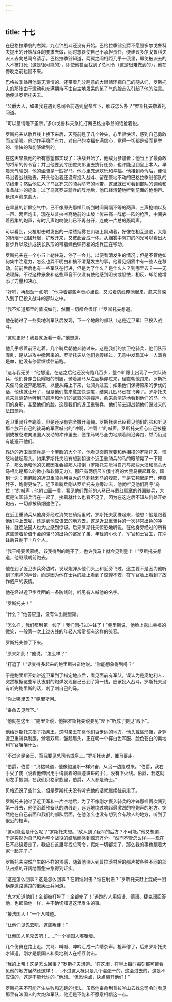 ```yaml
---
---
---
```

title: 十七
---




在巴格拉季翁的右翼，九点钟战斗还没有开始。巴格拉季翁公爵不愿照多尔戈鲁科夫提出的开始战斗的要求去做，同时想要使自己不承担责任，便建议多尔戈鲁科夫派人去向总司令请示。巴格拉季翁知道，两翼之间相距几乎十俄里，即使被派去的人不被打死（这是很可能的），即使他甚至找到了总司令（这是很难做到的），他在傍晚之前也回不来。

巴格拉季翁用他毫无表情的、还带着几分睡意的大眼睛环视自己的随从们，罗斯托夫的那张由于激动和充满期待不由自主地发呆的孩子气的脸首先引起了他的注意。他便派罗斯托夫去。

“公爵大人，如果我在遇到总司令前遇到皇帝陛下，那该怎么办？”罗斯托夫敬着礼问道。

“可以呈请陛下圣断。”多尔戈鲁科夫急忙打断巴格拉季翁的话抢着说。

罗斯托夫从散兵线上换下来后，天亮前睡了几个钟头，心里很快活，感到自己勇敢而又坚强。他动作平稳而有力，对自己的幸福充满信心，觉得一切都是轻而易举的、愉快的和能够做到的。

在这天早晨他的所有愿望都实现了：决战开始了，他成为参加者；他当上了最勇敢的将军的传令官；并且他要到库图佐夫那里去执行任务，也许能见到皇上本人。早晨天气晴朗，他的坐骑是一匹好马。他心里充满欢乐和幸福。他接到命令后，便催马沿着战线驰去。开头他沿着还没有投入战斗、留在原地不动的巴格拉季翁部队的防线走；然后他进入了乌瓦罗夫的骑兵防守的地带，这里就已可看到部队的调动和准备战斗的迹象；过了乌瓦罗夫骑兵的阵地后，他已经清楚地听到前面的枪炮声。枪炮声愈来愈大。

在早晨的新鲜空气中，已不像原先那样只听到时间间隔不等的两声、三声枪响以及一声、两声炮击，现在从普拉岑高地前的山坡上传来高一阵低一阵的枪声，中间夹着密集的炮声，有时几声炮响彼此已不再分开，连成一片总的轰鸣声。

可以看到，火枪射击时发出的一缕缕烟雾在山坡上飘动着，好像在相互追逐，大炮的硝烟一团团升起，扩散开来，又彼此合成一体。从烟雾中刺刀的闪光可以看出大群步兵以及排成狭长队形的带着绿色弹药箱的炮兵正在移动。

罗斯托夫在一个小丘上勒住马，停了一会儿，以便看清发生的情况；但是不管他如何集中注意力，怎么也弄不明白和搞不清楚发生的事，他看见烟雾中有一些人在移动，前前后后也有一些军队在行进，但是为了什么？是什么人？到哪里去？——无法理解。不过这种景象和这些声音不仅没有使他感到沮丧或胆怯，相反，却给他增添了力量和决心。

“好吧，再起劲一点吧！”他冲着那些声音心里说，又沿着防线奔驰起来，愈来愈深入到了已投入战斗的部队之中。

“我不知道那里的情况如何，然而一切都会很好！”罗斯托夫想道。

他在驰过了一些奥地利军队后发现，下一个地段的部队（这是近卫军）已投入战斗。

“这就更好！我要就近看一看。”他想道。

他几乎顺着前沿走着。几个骑兵朝他奔驰过来。这是我们的禁卫枪骑兵，他们队形混乱，是从进攻中撤回来的。罗斯托夫从他们身旁经过，无意中发现其中一人满身是血，他没有停留继续往前跑。

“这与我无关！”他想道。在这之后他还没有跑几百步，整个旷野上出现了一大队骑兵，他们身穿白色耀眼的制服，骑着黑马从左面横穿过来，径直朝他跑来。罗斯托夫催马全速奔跑起来，以便从路上下来，让骑兵过去；如果他们保持原来的步伐的话，他也就让开了，但是他们愈来愈加快速度，结果几匹马已在飞奔了。罗斯托夫愈来愈清楚地听到马蹄声和他们的武器的碰撞声，愈来愈清楚地看到他们的马，他们的身形，甚至他们的脸。这是我们的近卫重骑兵，他们前去迎战朝他们逼过来的法国骑兵。

近卫重骑兵奔跑着，但是还没有完全撒开缰绳。罗斯托夫已经看见他们的脸和听见那个放开自己的骏马的军官喊出的“冲啊，冲啊！”的喊声。罗斯托夫担心自己被撞倒或被卷进向法国人发动的冲锋里去，便策马竭尽全力地顺着前沿奔跑，然而仍没有能避开他们。

靠边的近卫重骑兵是一个麻脸的大个子，他看见面前就要和他相撞的罗斯托夫，恼怒地皱起眉头。如果罗斯托夫没有想到朝这个近卫重骑兵的马的眼前晃了一下鞭子，那么他和他的贝都因准会被那人撞倒（罗斯托夫觉得自己与那些大汉和高头大马相比是那么的微小和软弱无力）。那匹有两俄尺五俄寸高的大黑马抿起耳朵，蹿到一边；但麻脸的近卫重骑兵用巨大的马刺猛刺马的腹部，于是它翘起尾巴，伸直脖子，跑得更快了。近卫重骑兵刚从罗斯托夫身旁过去，他就听见他们高呼“乌拉！”的喊声；他朝四面一看，看见他们靠前的人马已与戴红肩章的外国骑兵，大概是法国骑兵混在一起了。接着就什么也看不见了，因为在这之后不知从何处开始炮击，一切都被硝烟遮住了。

在近卫重骑兵从他身旁经过消失在硝烟里时，罗斯托夫犹豫起来，他想：他是跟着他们冲上去呢，还是到他应该去的地方去。这是近卫重骑兵的一次非常出色的冲锋，就连法国人也为之感到惊讶。后来罗斯托夫惊恐地听说，在他身旁经过的所有这些骑着价值千金的骏马的出色的富家子弟、年轻的小伙子、军官和士官生，在冲锋后只剩下十八个人。

“我干吗要羡慕呢，该我得到的跑不了，也许我马上就会见到皇上！”罗斯托夫想道，他继续朝前跑去。

他在到了近卫步兵旁边时，发现炮弹从他们头上和近旁飞过，这主要不是因为他听到了炮弹的声音，而是因为他在士兵的脸上看到了惊惶不安，在军官脸上看到了故作威严的表情。

他在经过近卫步兵团的一条防线时，听见有人喊他的名字。

“罗斯托夫！”

“什么？”他答应道，没有认出鲍里斯。

“怎么样，我们都到第一线了！我们团打过冲锋了！”鲍里斯说，他脸上露出幸福的微笑，一般第一次上过火线的年轻人常常都有这样的笑容。

罗斯托夫停了下来。

“原来如此！”他说。“怎么样？”

“打退了！”话变得多起来的鲍里斯兴奋地说。“你能想象得到吗？”

于是鲍里斯开始讲近卫军到了指定地点后，看见面前有军队，误认为是奥地利人，突然根据这些军队发射的炮弹发现自己已到了第一线，应该投入战斗。罗斯托夫没有听完鲍里斯的话，刺了刺自己的马。

“你上哪里去？”鲍里斯问。

“奉命去见陛下。”

“他就在这里！”鲍里斯说，他把罗斯托夫说要见“陛下”听成了要见“殿下”。

他给罗斯托夫指了指亲王，这时亲王在离他们百步远的地方，他头戴盔形帽，身穿近卫重骑兵制服，耸着双肩，皱起眉头，正在朝一个穿白色军服、脸色苍白的奥地利军官嚷嚷什么。

“不过这是亲王，而我要见总司令或皇上。”罗斯托夫说，催马要走。

“伯爵，伯爵！”贝格喊道，他像鲍里斯一样兴奋，从另一边跑过来。“伯爵，我右手受了伤（说着他伸出用手绢裹着的血迹斑斑的手），没有下火线。伯爵，我这就用左手握剑，在我们贝格家族里，伯爵，人人都是骑士。”

贝格还说了些什么，但是罗斯托夫没有听完他的话就继续往前走了。

罗斯托夫驰过了近卫军和一片空地后，为了不像刚才裹入骑兵的冲锋那样再次闯到第一线去，他便沿着预备队的防线走，远远地绕过响起最激烈的枪炮声的地方。突然他在自己前面和我们的部队后面，在他怎么也没有想到会有敌人的地方，听到了很近的枪声。

“这可能会是什么呢？”罗斯托夫想。“敌人到了我军的后方？不可能。”他又想道，于是突然为自己和为整个战役的结局而感到惊恐万分。“然而不管怎么样——现在已不必绕着走了。我应在这里寻找总司令，假如一切都完了，那么我的事也跟着大家一起完了。”

罗斯托夫突然产生的不祥的预感，随着他深入到普拉茨村后的那片被各种不同的部队占据的开阔地而愈来愈得到证实。

“这是怎么回事？这是怎么回事？在朝谁射击？谁在射击？”罗斯托夫赶上混成一团横穿道路逃跑的俄奥士兵问道。

“鬼才知道他们！全都被打垮了！全都完了！”逃跑的人用俄语、德语、捷克语回答他，也都像他一样，并不确切知道这里发生的事。

“揍法国人！”一个人喊道。

“让他们见鬼去吧，这些叛徒！”

“让俄国人见鬼去吧！……”一个德国人嘟囔着。

几个伤员在路上走。咒骂、叫喊、呻吟汇成一片嘈杂声。枪声停了，后来罗斯托夫才知道，刚才是俄国人和奥地利人在相互射击。

“我的上帝！这是怎么回事？”罗斯托夫想道。“在这里，在皇上每时每刻都可能看见他的地方居然还这样！……不过这大概只是几个混蛋干的。这会过去的，这是不应该的，这是不能允许的。”他想。“但愿快点，快点离开他们！”

罗斯托夫不可能产生失败和逃跑的想法。虽然他奉命到普拉岑山去找总司令时看见那里有法国人的大炮和军队，他还是不能和不愿意相信这一点。